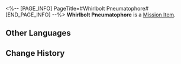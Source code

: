<%-- [PAGE_INFO]
PageTitle=#Whirlbolt Pneumatophore#
[END_PAGE_INFO] --%>
{{Item Infobox
|id          = 140293
|image       = Item Whirlbolt Pneumatophore.png
|type        = Mission Item
|invCategory = Missions
|rarity      = 3
|effect      = 
|description = The miracle medicine Mr. Xiyan made up in the story. He claims these medicines have parallels in real life, but you're not silly enough to believe in that.
}}
{{Description|''"There is no wind, yet the aerial roots wave in the wind. The air is cleaved apart and lightning sparks following the curvature of their movements. That is the most precious medicine in all the Alchemy Commission &mdash; the Whirlbolt Pneumatophore!" ''}}
'''Whirlbolt Pneumatophore''' is a [[Mission Item]].

==Other Languages==
{{Other Languages
|en   = Whirlbolt Pneumatophore
|zhs  = 风雷天根
|zht  = 風雷天根
|ja   = 風雷の天根
|ko   = 풍뢰천근
|es   = Raíz del aerorrayo
|fr   = Pneumatophore d'orage
|ru   = Корень гроз
|th   = รากวายุฟ้าคะนอง
|vi   = Gốc Rễ Phong Lôi
|de   = Wurzel des Sturmes und Blitzes
|id   = Akar Badai Menggelegar
|pt   = Pneumatóforo de Vendaval e Raio
}}

==Change History==
{{Change History|2.0}}